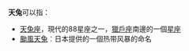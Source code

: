 '''天兔'''可以指：
*[[天兔座|天兔座]]，現代的88星座之一，[[獵戶座|獵戶座]]南邊的一個[[星座|星座]]
*[[颱風天兔|颱風天兔]]︰日本提供的一個热带风暴的命名

{{disambig|Cat=二字消歧義}}